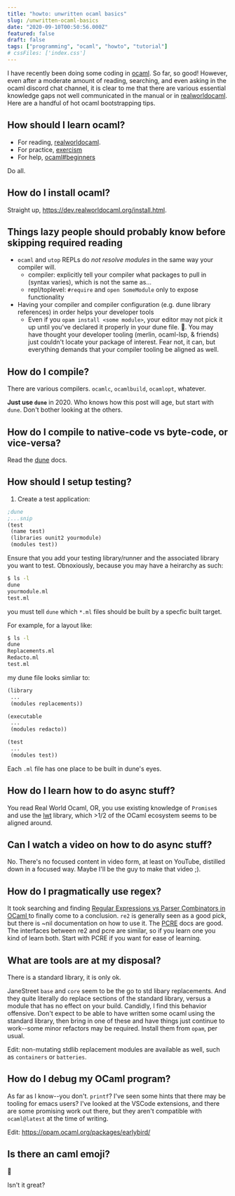 ```yaml
---
title: "howto: unwritten ocaml basics"
slug: /unwritten-ocaml-basics
date: "2020-09-10T00:50:56.000Z"
featured: false
draft: false
tags: ["programming", "ocaml", "howto", "tutorial"]
# cssFiles: ['index.css']
---
```


I have recently been doing some coding in [ocaml](https://ocaml.org/). So far,
so good! However, even after a moderate amount of reading, searching, and even
asking in the ocaml discord chat channel, it is clear to me that there are
various essential knowledge gaps not well communicated in the manual or in
[realworldocaml](https://dev.realworldocaml.org/). Here are a handful of hot
ocaml bootstrapping tips.

## How should I learn ocaml?

- For reading, [realworldocaml](https://dev.realworldocaml.org/).
- For practice, [exercism](https://exercism.io/)
- For help,
  [ocaml#beginners](https://discuss.ocaml.org/t/ocaml-discord-server/1884)

Do all.

## How do I install ocaml?

Straight up, https://dev.realworldocaml.org/install.html.

## Things lazy people should probably know before skipping required reading

- `ocaml` and `utop` REPLs do _not resolve modules_ in the same way your
  compiler will.
  - compiler: explicitly tell your compiler what packages to pull in (syntax
    varies), which is not the same as...
  - repl/toplevel: `#require` and `open SomeModule` only to expose functionality
- Having your compiler and compiler configuration (e.g. dune library references)
  in order helps your developer tools
  - Even if you `opam install <some module>`, your editor may not pick it up
    until you've declared it properly in your dune file. 🤯. You may have
    thought your developer tooling (merlin, ocaml-lsp, & friends) just couldn't
    locate your package of interest. Fear not, it can, but everything demands
    that your compiler tooling be aligned as well.

## How do I compile?

There are various compilers. `ocamlc`, `ocamlbuild`, `ocamlopt`, whatever.

**Just use `dune`** in 2020. Who knows how this post will age, but start with
`dune`. Don't bother looking at the others.

## How do I compile to native-code vs byte-code, or vice-versa?

Read the [dune](https://dune.readthedocs.io/en/stable/quick-start.html) docs.

## How should I setup testing?

1. Create a test application:

```lisp
;dune
;...snip
(test
 (name test)
 (libraries ounit2 yourmodule)
 (modules test))
```

Ensure that you add your testing library/runner and the associated library you
want to test. Obnoxiously, because you may have a heirarchy as such:

```bash
$ ls -l
dune
yourmodule.ml
test.ml
```

you must tell `dune` which `*.ml` files should be built by a specfic built
target.

For example, for a layout like:

```bash
$ ls -l
dune
Replacements.ml
Redacto.ml
test.ml
```

my dune file looks simliar to:

```lisp
(library
 ...
 (modules replacements))

(executable
 ...
 (modules redacto))

(test
 ...
 (modules test))
```

Each `.ml` file has one place to be built in dune's eyes.

## How do I learn how to do async stuff?

You read Real World Ocaml, OR, you use existing knowledge of `Promise`s and use
the [lwt](https://github.com/ocsigen/lwt) library, which >1/2 of the OCaml
ecosystem seems to be aligned around.

## Can I watch a video on how to do async stuff?

No. There's no focused content in video form, at least on YouTube, distilled
down in a focused way. Maybe I'll be the guy to make that video ;).

## How do I pragmatically use regex?

It took searching and finding
[Regular Expressions vs Parser Combinators in OCaml ](https://pl-rants.net/posts/regexes-and-combinators-2/)
to finally come to a conclusion. `re2` is generally seen as a good pick, but
there is ~nil documentation on how to use it. The
[PCRE](https://mmottl.github.io/pcre-ocaml/) docs are good. The interfaces
between re2 and pcre are similar, so if you learn one you kind of learn both.
Start with PCRE if you want for ease of learning.

## What are tools are at my disposal?

There is a standard library, it is only ok.

JaneStreet `base` and `core` seem to be the go to std libary replacements. And
they quite literally do replace sections of the standard library, versus a
module that has no effect on your build. Candidly, I find this behavior
offensive. Don't expect to be able to have written some ocaml using the standard
library, then bring in one of these and have things just continue to work--some
minor refactors may be required. Install them from `opam`, per usual.

Edit: non-mutating stdlib replacement modules are available as well, such as
`containers` or `batteries`.

## How do I debug my OCaml program?

As far as I know--you don't. `printf`? I've seen some hints that there may be
tooling for emacs users? I've looked at the VSCode extensions, and there are
some promising work out there, but they aren't compatible with `ocaml@latest` at
the time of writing.

Edit: https://opam.ocaml.org/packages/earlybird/

## Is there an caml emoji?

🐫

Isn't it great?
